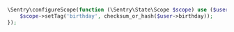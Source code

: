 ```php
\Sentry\configureScope(function (\Sentry\State\Scope $scope) use ($user): void {
    $scope->setTag('birthday', checksum_or_hash($user->birthday));
});
```
